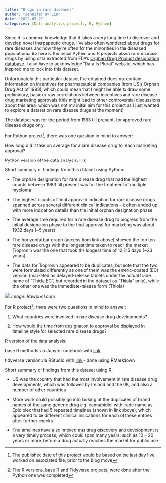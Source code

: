 ```yaml
---
title: "Drugs in rare diseases"
author: "Jennifer HY Lin"
date: "2022-05-28"
categories: [Data analytics projects, R, Python]
---
```


Since it is common knowledge that it takes a very long time to discover and develop novel therpapeutic drugs. I've also often wondered about drugs for rare diseases and how they're often for the minorities in the diseased populations. So here is the initial Python and R projects about rare disease drugs by using data extracted from FDA's [Orphan Drug Product designation database](https://www.accessdata.fda.gov/scripts/opdlisting/oopd/index.cfm#Search_param_field%23Search_param_field). I also have to acknowledge "Data Is Plural" website, which has inspired me to look into this dataset.

Unfortunately this particular dataset I've obtained does not contain information on incentives for pharmaceutical companies (from US's Orphan Drug Act of 1983), which could mean that I might be able to draw some preliminary, basic or raw correlations between incentives and rare disease drug marketing approvals (this might lead to other controversial discussions about this area, which was not my initial aim for this project as I just wanted to explore a dataset on rare disease drugs at the moment).

The datatset was for the period from 1983 till present, for approved rare disease drugs only.

For Python project[^1], there was one question in mind to answer:

[^1]: The published date of this project would be based on the last day I've worked on associated file, prior to the blog move

How long did it take on average for a rare disease drug to reach marketing approval?

Python version of the data analysis: [link](https://github.com/jhylin/Portfolio-projects/blob/main/Rare%20disease%20drugs%20-%20approved%20only.ipynb)

Short summary of findings from this dataset using Python:

-   The orphan designation for rare disease drug that had the highest counts between 1983 till present was for the treatment of multiple myeloma

-   The highest counts of final approved indication for rare disease drugs spanned across several different clinical indications -- it often ended up with more indication details than the initial orphan designation phase

-   The average time required for a rare disease drug to progress from the initial designation phase to the final approval for marketing was about 1932 days (\~5 years)

-   The horizontal bar graph (access from link above) showed the top ten rare disease drugs with the longest time taken to reach the market Tiopronin was the one that took the longest time of 12,215 days (\~33 years)

-   The data for Tiopronin appeared to be duplicates, but note that the two were formulated differently as one of them was the enteric-coated (EC) version (marketed as delayed-release tablets under the actual trade name of "Thiola EC", but recorded in the dataset as "Thiola" only), while the other one was the immediate-release form (Thiola)

![](Pills.jpg)
*Image: Rawpixel.com*

For R project[^2], there were two questions in mind to answer:

[^2]: The R versions, base R and Tidyverse projects, were done after the Python one was completed

1.  What countries were involved in rare disease drug developments?

2.  How would the time from designation to approval be displayed in timeline style for selected rare disease drugs?

R version of the data analysis:

base R methods via Jupyter notebook with [link](https://github.com/jhylin/Portfolio-projects/blob/main/Rare%20disease%20drugs%20(base%20R%20methods).ipynb)

tidyverse version via RStudio with [link](https://github.com/jhylin/Portfolio-projects/blob/main/Rare_diseases_drugs_RStudio.md) - done using RMarkdown

Short summary of findings from this dataset using R:

-   US was the country that had the most involvement in rare disease drug developments, which was followed by Ireland and the UK, and also a number of other countries

-   More work could possibly go into looking at the duplicates of brand names of the same generic drug e.g. cannabidiol with trade name as Epidiolex that had 5 repeated timelines (shown in link above), which appeared to be different clinical indications for each of these entries after further checks

-   The timelines have also implied that drug discovery and development is a very timely process, which could span many years, such as 10 -- 20 years or more, before a drug actually reaches the market for public use
